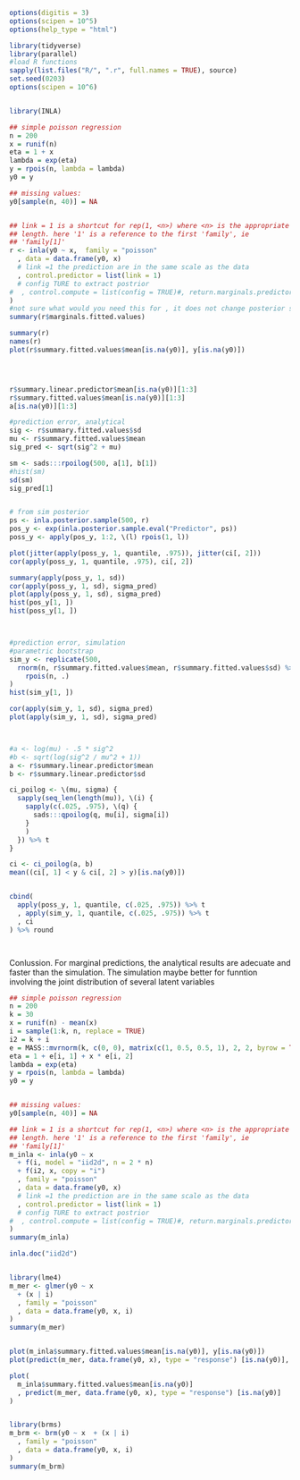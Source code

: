

```r
options(digitis = 3)
options(scipen = 10^5) 
options(help_type = "html")

library(tidyverse)
library(parallel)
#load R functions
sapply(list.files("R/", ".r", full.names = TRUE), source)
set.seed(0203)
options(scipen = 10^6)


library(INLA)

```

```r
## simple poisson regression
n = 200
x = runif(n)
eta = 1 + x
lambda = exp(eta)
y = rpois(n, lambda = lambda)
y0 = y

## missing values:
y0[sample(n, 40)] = NA


## link = 1 is a shortcut for rep(1, <n>) where <n> is the appropriate
## length. here '1' is a reference to the first 'family', ie
## 'family[1]'
r <- inla(y0 ~ x,  family = "poisson"
  , data = data.frame(y0, x)
  # link =1 the prediction are in the same scale as the data
  , control.predictor = list(link = 1)
  # config TURE to extract postrior
#  , control.compute = list(config = TRUE)#, return.marginals.predictor = TRUE)
)
#not sure what would you need this for , it does not change posterior sample
summary(r$marginals.fitted.values)

summary(r)
names(r)
plot(r$summary.fitted.values$mean[is.na(y0)], y[is.na(y0)])




r$summary.linear.predictor$mean[is.na(y0)][1:3]
r$summary.fitted.values$mean[is.na(y0)][1:3]
a[is.na(y0)][1:3]

#prediction error, analytical
sig <- r$summary.fitted.values$sd
mu <- r$summary.fitted.values$mean
sig_pred <- sqrt(sig^2 + mu)

sm <- sads:::rpoilog(500, a[1], b[1])
#hist(sm)
sd(sm)
sig_pred[1]


# from sim posterior
ps <- inla.posterior.sample(500, r)
pos_y <- exp(inla.posterior.sample.eval("Predictor", ps))
poss_y <- apply(pos_y, 1:2, \(l) rpois(1, l))

plot(jitter(apply(poss_y, 1, quantile, .975)), jitter(ci[, 2]))
cor(apply(poss_y, 1, quantile, .975), ci[, 2])

summary(apply(poss_y, 1, sd))
cor(apply(poss_y, 1, sd), sigma_pred)
plot(apply(poss_y, 1, sd), sigma_pred)
hist(pos_y[1, ])
hist(poss_y[1, ])



#prediction error, simulation
#parametric bootstrap
sim_y <- replicate(500,
  rnorm(n, r$summary.fitted.values$mean, r$summary.fitted.values$sd) %>%
    rpois(n, .)
)
hist(sim_y[1, ])

cor(apply(sim_y, 1, sd), sigma_pred)
plot(apply(sim_y, 1, sd), sigma_pred)



#a <- log(mu) - .5 * sig^2
#b <- sqrt(log(sig^2 / mu^2 + 1))
a <- r$summary.linear.predictor$mean
b <- r$summary.linear.predictor$sd

ci_poilog <- \(mu, sigma) {
  sapply(seq_len(length(mu)), \(i) {
    sapply(c(.025, .975), \(q) {
      sads:::qpoilog(q, mu[i], sigma[i])
    }
    )
  }) %>% t
}

ci <- ci_poilog(a, b)
mean((ci[, 1] < y & ci[, 2] > y)[is.na(y0)])


cbind(
  apply(poss_y, 1, quantile, c(.025, .975)) %>% t
  , apply(sim_y, 1, quantile, c(.025, .975)) %>% t
  , ci
) %>% round




```
Conlussion. For marginal predictions, the analytical results are adecuate and faster than the simulation.
The simulation maybe better for funntion involving the joint distribution of several latent variables


```r
## simple poisson regression
n = 200
k = 30
x = runif(n) - mean(x)
i = sample(1:k, n, replace = TRUE)
i2 = k + i
e = MASS::mvrnorm(k, c(0, 0), matrix(c(1, 0.5, 0.5, 1), 2, 2, byrow = TRUE))
eta = 1 + e[i, 1] + x * e[i, 2]
lambda = exp(eta)
y = rpois(n, lambda = lambda)
y0 = y


## missing values:
y0[sample(n, 40)] = NA

## link = 1 is a shortcut for rep(1, <n>) where <n> is the appropriate
## length. here '1' is a reference to the first 'family', ie
## 'family[1]'
m_inla <- inla(y0 ~ x
  + f(i, model = "iid2d", n = 2 * n)
  + f(i2, x, copy = "i")
  , family = "poisson"
  , data = data.frame(y0, x)
  # link =1 the prediction are in the same scale as the data
  , control.predictor = list(link = 1)
  # config TURE to extract postrior
#  , control.compute = list(config = TRUE)#, return.marginals.predictor = TRUE)
)
summary(m_inla)

inla.doc("iid2d")


library(lme4)
m_mer <- glmer(y0 ~ x
  + (x | i)
  , family = "poisson"
  , data = data.frame(y0, x, i)
)
summary(m_mer)


plot(m_inla$summary.fitted.values$mean[is.na(y0)], y[is.na(y0)])
plot(predict(m_mer, data.frame(y0, x), type = "response") [is.na(y0)], y[is.na(y0)])

plot(
  m_inla$summary.fitted.values$mean[is.na(y0)]
  , predict(m_mer, data.frame(y0, x), type = "response") [is.na(y0)]
)


library(brms)
m_brm <- brm(y0 ~ x  + (x | i)
  , family = "poisson"
  , data = data.frame(y0, x, i)
)
summary(m_brm)

```
